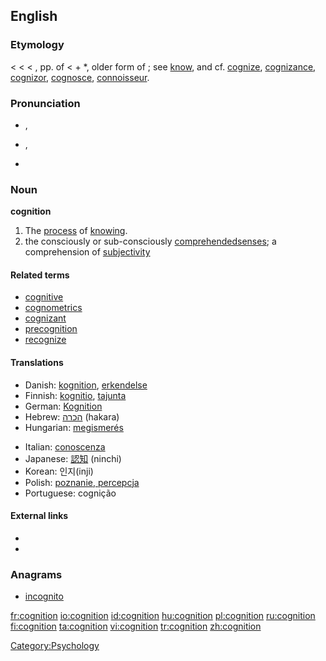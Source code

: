 ==English==

===Etymology===
< {{etyl|enm}} {{term|cognicion}} < {{etyl|la}} {{term|cognitio||knowledge, perception, a judicial examination, trial}} < {{term|cognitus}}, pp. of {{term|cognoscere||to know}} < {{term|co-||together}} + *{{term|gnoscere}}, older form of {{term|noscere||to know}}; see [[know]], and cf. [[cognize]], [[cognizance]], [[cognizor]], [[cognosce]], [[connoisseur]].

===Pronunciation===
* {{a|RP}} {{IPA|/kɒgˈnɪʃən/}}, {{SAMPA|/kQg"nIS@n/}}
* {{a|US}} {{IPA|/kɑgˈnɪʃən/}}, {{SAMPA|/kAg"nIs@n/}}
* {{hyphenation|cog|ni|tion}}

===Noun===
{{wikipedia}}
'''cognition'''

# The [[process]] of [[know]]ing.
# the consciously or sub-consciously [[comprehended]][[ senses]]; a comprehension of [[subjectivity]]

====Related terms====
* [[cognitive]]
* [[cognometrics]]
* [[cognizant]]
* [[precognition]]
* [[recognize]]

====Translations====
{{trans-top|process of knowing}}
* Danish: [[kognition]], [[erkendelse]]
* Finnish: [[kognitio]], [[tajunta]]
* German: [[Kognition]] {{f}}
* Hebrew: [[הכרה]] (hakara) {{f}}
* Hungarian: [[megismerés]]
{{trans-mid}}
* Italian: [[conoscenza]] {{m}}
* Japanese: [[認知]] (ninchi)
* Korean: 인지(inji)
* Polish: [[poznanie, percepcja]] {{n}}
* Portuguese: cognição
{{trans-bottom}}

====External links====
* {{R:Webster 1913}}
* {{R:Century 1911}}

===Anagrams===
* [[incognito]]

[[Category:Psychology]]

[[fr:cognition]]
[[io:cognition]]
[[id:cognition]]
[[hu:cognition]]
[[pl:cognition]]
[[ru:cognition]]
[[fi:cognition]]
[[ta:cognition]]
[[vi:cognition]]
[[tr:cognition]]
[[zh:cognition]]